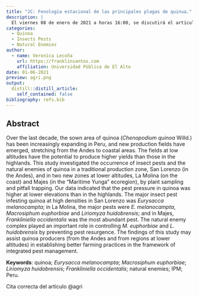 ```yaml
---
title: "JC: Fenología estacional de las principales plagas de quinua."
description: |
  El viernes 08 de enero de 2021 a horas 16:00, se discutirá el artículo original: "Seasonal Phenology of the Major Insect Pests of Quinoa (*Chenopodium quinoa* Wild.) and Their Natural Enemies in a Traditional Zone and Two New Production Zones of Peru".
categories:
  - Quinoa
  - Insects Pests
  - Natural Enemies
author:
  - name: Veronica Lecoña
    url: https://franklinsantos.com
    affiliation: Universidad Pública de El Alto
date: 01-06-2021
preview: agri.png
output:
  distill::distill_article:
    self_contained: false
bibliography: refs.bib
---
```


## Abstract
Over the last decade, the sown area of quinoa (*Chenopodium quinoa* Willd.) has been increasingly expanding in Peru, and new production fields have emerged, stretching from the Andes to coastal areas. The fields at low altitudes have the potential to produce higher yields than those in the highlands. This study investigated the occurrence of insect pests and the natural enemies of quinoa in a traditional production zone, San Lorenzo (in the Andes), and in two new zones at lower altitudes, La Molina (on the coast) and Majes (in the “Maritime Yunga” ecoregion), by plant sampling and pitfall trapping. Our data indicated that the pest pressure in quinoa was higher at lower elevations than in the highlands. The major insect pest infesting quinoa at high densities in San Lorenzo was *Eurysacca melanocampta*; in La Molina, the major pests were *E. melanocampta*, *Macrosiphum euphorbiae* and *Liriomyza huidobrensis*; and in Majes, *Frankliniella occidentalis* was the most abundant pest. The natural enemy complex played an important role in controlling *M. euphorbiae* and *L. huidobrensis* by preventing pest resurgence. The findings of this study may assist quinoa producers (from the Andes and from regions at lower altitudes) in establishing better farming practices in the framework of integrated pest management.

**Keywords**: quinoa; *Eurysacca melanocampta*; *Macrosiphum euphorbiae*; *Liriomyza huidobrensis*; *Frankliniella occidentalis*; natural enemies; IPM; Peru. 


Cita correcta del artículo @agri

